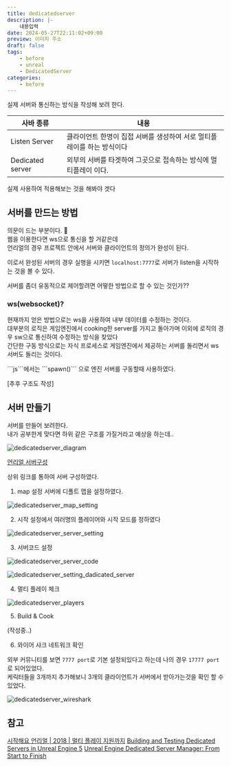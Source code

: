 ```yaml
---
title: dedicatedserver
description: |-
    내용입력
date: 2024-05-27T22:11:02+09:00
preview: 이미지 주소
draft: false
tags:
    - before
    - unreal
    - DedicatedServer
categories:
    - before
---
```



실제 서버와 통신하는 방식을 작성해 보려 한다.


| 사바 종류 | 내용 |
| --- | --- | 
| Listen Server | 클라이언트 한명이 집접 서버를 생성하여 서로 멀티플레이를 하는 방식이다 |
| Dedicated server | 외부의 서버를 타겟하여 그곳으로 접속하는 방식에 멀티플레이 이다. |

실제 사용하여 적용해보는 것을 해봐야 겟다


## 서버를 만드는 방법

의문이 드는 부분이다. 🧐\
웹을 이용한다면 ws으로 통신을 할 거같은데\
언리얼의 경우 프로젝트 안에서 서버와 클라이언트의 정의가 완성이 된다.

이로서 완성된 서버의 경우 실행을 시키면 ```localhost:7777```로 서버가 listen을 시작하는 것을 볼 수 있다.

서버를 좀더 유동적으로 제어할려면 어떻한 방법으로 할 수 있는 것인가??

### ws(websocket)?

현재까지 얻은 방법으로는 ws을 사용하여 내부 데이터를 수정하는 것이다.\
대부분의 로직은 게임엔진에서 cooking한 server를 가지고 돌아가며 이외에 로직의 경우 sw으로 통신하여 수정하는 방식을 찾았다\
간단한 구동 방식으로는 자식 프로세스로 게임엔진에서 제공하는 서버를 돌리면서 ws 서버도 돌리는 것이다.


<Callout type="info" emoji="💡">
  ```js```에서는 ```spawn()``` 으로 엔진 서버를 구동할때 사용하였다.
</Callout>

[추후 구조도 작성]

## 서버 만들기

서버를 만들어 보려한다.\
내가 공부한게 맞다면 하위 같은 구조를 가질거라고 예상을 하는데..

![dedicatedserver_diagram](./assets/dedicatedserver_diagram.png)

[언리얼 서버구성](https://dev.epicgames.com/documentation/en-us/unreal-engine/setting-up-dedicated-servers-in-unreal-engine?application_version=5.4)

상위 링크를 통하여 서버 구성하였다.

1. map 설정 서버에 디폴트 맵을 설정하였다.

![dedicatedserver_map_setting](./assets/dedicatedserver_map_setting.png)

2. 시작 설정에서 여러명의 플레이어와 시작 모드를 정하였다

![dedicatedserver_server_setting](./assets/dedicatedserver_server_setting.png)

3. 서버코드 설정

![dedicatedserver_server_code](./assets/dedicatedserver_server_code.png)

![dedicatedserver_setting_dadicated_server](./assets/dedicatedserver_setting_dadicated_server.png)

4. 멀티 플레이 체크

![dedicatedserver_players](./assets/dedicatedserver_players.png)

5. Build & Cook 

(작성중..)

6. 와이어 샤크 네트워크 확인

외부 커뮤니티를 보면 ```7777 port```로 기본 설정되있다고 하는데 나의 경우 ```17777 port```로 되어있었다.\
케릭터들을 3개까지 추가해보니 3개의 클라이언트가 서버에서 받아가는것을 확인 할 수 있었다.

![dedicatedserver_wireshark](./assets/dedicatedserver_wireshark.png)


## 참고

[시작해요 언리얼 | 2018 | 멀티 플레이 지원까지](https://www.youtube.com/watch?v=3j0ycrzvkB4)
[Building and Testing Dedicated Servers in Unreal Engine 5](https://www.youtube.com/watch?v=DrkG3W8a_ls&list=PLLIn4osBl0FsKVoxTF0Xi8tvO34XALuNP&index=17)
[Unreal Engine Dedicated Server Manager: From Start to Finish](https://www.youtube.com/watch?v=QHPP48Y6Gu0&t=1905s)